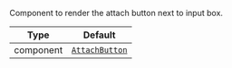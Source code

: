 Component to render the attach button next to input box.

| Type      | Default                                                       |
| --------- | ------------------------------------------------------------- |
| component | [`AttachButton`](../../../../ui-components/attach_button.mdx) |

